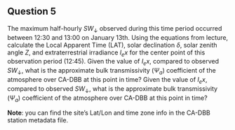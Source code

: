 ## Question 5

The maximum half-hourly $SW_\downarrow$ observed during this time period occurred between 12:30 and 13:00 on January 13th.  Using the equations from lecture, calculate the Local Apparent Time (LAT), solar declination $\delta$, solar zenith angle $Z$, and extraterrestrial irradiance $I_ex$ for the center point of this observation period (12:45).  Given the value of $I_ex$, compared to observed $SW_\downarrow$, what is the approximate bulk transmissivity ($\Psi_a$) coefficient of the atmosphere over CA-DBB at this point in time?  Given the value of $I_ex$, compared to observed $SW_\downarrow$, what is the approximate bulk transmissivity ($\Psi_a$) coefficient of the atmosphere over CA-DBB at this point in time?  

**Note**: you can find the site's Lat/Lon and time zone info in the CA-DBB station metadata file.